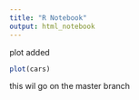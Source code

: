 ```yaml
---
title: "R Notebook"
output: html_notebook
---
```

plot added

```r
plot(cars)
```


this wil go on the master branch
